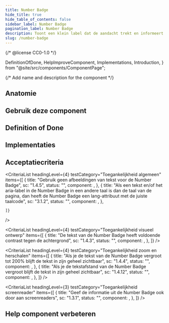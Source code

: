 ```yaml
---
title: Number Badge
hide_title: true
hide_table_of_contents: false
sidebar_label: Number Badge
pagination_label: Number Badge
description: Toont een klein label dat de aandacht trekt en informeert over een aantal.
slug: /number-badge
---
```


{/* @license CC0-1.0 */}

  DefinitionOfDone,
  HelpImproveComponent,
  Implementations,
  Introduction,
} from "@site/src/components/ComponentPage";

{/* Add name and description for the component */}


<Introduction component={component} headingLevel={1} description={description} />

<ComponentAliases component={component} />

## Anatomie

<ComponentAnatomy component={component} illustration={NumberBadgellustration} />

## Gebruik deze component

<Markdown omitH1 headingLevel={3}>
  <Usage />
</Markdown>

## Definition of Done

<DefinitionOfDone component={component} headingLevel={3} />

## Implementaties

<Implementations component={component} headingLevel={3} />

## Acceptatiecriteria

<AcIntro />

<CriteriaList
  headingLevel={4}
  testCategory="Toegankelijkheid algemeen"
  items={[
    {
      title: "Gebruik geen afbeeldingen van tekst voor de Number Badge",
      sc: "1.4.5",
      status: "",
      component: <Wcag145 />,
    },
    {
      title: "Als een tekst en/of het aria-label in de Number Badge in een andere taal is dan de taal van de pagina, dan heeft de Number Badge een lang-attribuut met de juiste taalcode",
      sc: "3.1.2",
      status: "",
      component: <Wcag312 />,
    },

    ]}

/>

<CriteriaList
  headingLevel={4}
  testCategory="Toegankelijkheid visueel ontwerp"
  items={[
    {
      title: "De tekst van de Number Badge heeft voldoende contrast tegen de achtergrond",
      sc: "1.4.3",
      status: "",
      component: <Wcag143 />,
    },
  ]}
/>

<CriteriaList
  headingLevel={4}
  testCategory="Toegankelijkheid zoom en herschalen"
  items={[
    {
      title: "Als je de tekst van de Number Badge vergroot tot 200% blijft de tekst in zijn geheel zichtbaar",
      sc: "1.4.4",
      status: "",
      component: <Wcag144 />,
    },
    {
      title: "Als je de tekstafstand van de Number Badge vergroot blijft de tekst in zijn geheel zichtbaar",
      sc: "1.4.12",
      status: "",
      component: <Wcag1412 />,
    },
  ]}
/>

<CriteriaList
  headingLevel={3}
  testCategory="Toegankelijkheid screenreader"
  items={[
    {
      title: "Geef de informatie uit de Number Badge ook door aan screenreaders",
      sc: "1.3.1",
      status: "",
      component: <Wcag131 />,
    },
  ]}
/>
## Help component verbeteren

<HelpImproveComponent component={component} headingLevel={3} />
